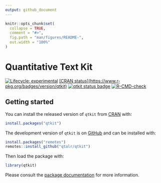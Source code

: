 ```yaml
---
output: github_document
---
```


<!-- README.md is generated from README.Rmd. Please edit that file -->

```r
knitr::opts_chunk$set(
  collapse = TRUE,
  comment = "#>",
  fig.path = "man/figures/README-",
  out.width = "100%"
)
```
<!--fix color mixing on title-->
# Quantitative Text Kit

<!-- badges: start -->
[![Lifecycle: experimental](https://img.shields.io/badge/lifecycle-experimental-orange.svg)](https://lifecycle.r-lib.org/articles/stages.html#experimental)
[[CRAN status](https://www.r-pkg.org/badges/version/qtkit)](https://CRAN.R-project.org/package=qtkit)
[![qtkit status badge](https://francojc.r-universe.dev/badges/qtkit)](https://francojc.r-universe.dev/qtkit/)
[![R-CMD-check](https://github.com/qtalr/qtkit/actions/workflows/R-CMD-check.yaml/badge.svg)](https://github.com/qtalr/qtkit/actions/workflows/R-CMD-check.yaml)
<!-- badges: end -->

## Getting started

You can install the released version of `qtkit` from [CRAN](https://cran.r-project.org/package=qtkit) with:

```r
install.packages("qtkit")
```

The development version of `qtkit` is on [GitHub](https://github.com/qtalr/qtkit) and can be installed with:

```r
install.packages("remotes")
remotes::install_github("qtalr/qtkit")
```

Then load the package with:

```r
library(qtkit)
```

Please consult the [package documentation](https://qtalr.com/qtkit/reference/) for more information.

